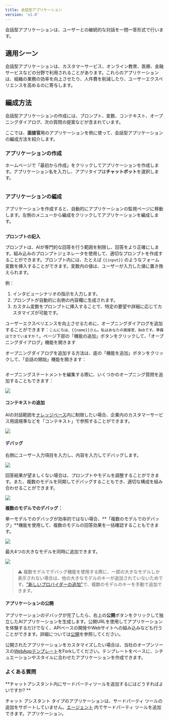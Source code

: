 ```yaml
---
title: 会話型アプリケーション
version: 'v1.0'
---
```


会話型アプリケーションは、ユーザーとの継続的な対話を一問一答形式で行います。

## 適用シーン

会話型アプリケーションは、カスタマーサービス、オンライン教育、医療、金融サービスなどの分野で利用されることがあります。これらのアプリケーションは、組織の業務の効率を向上させたり、人件費を削減したり、ユーザーエクスペリエンスを高めるのに寄与します。

## 編成方法

会話型アプリケーションの作成には、プロンプト、変数、コンテキスト、オープニングダイアログ、次の質問の提案などが含まれています。

ここでは、**面接官**用のアプリケーションを例に使って、会話型アプリケーションの編成方法を紹介します。

### アプリケーションの作成

ホームページで「最初から作成」をクリックしてアプリケーションを作成します。アプリケーション名を入力し、アプリタイプは**チャットボット**を選択します。

<Frame caption="チャットボットの作成"><img src="../../../img/jp-create-chatbox.png" alt="" /></Frame>

### アプリケーションの編成

アプリケーションを作成すると、自動的にアプリケーションの監視ページに移動します。左側のメニューから編成をクリックしてアプリケーションを編成します。

<Frame caption="アプリケーションの編成"><img src="../../../img/jp-create-prompt.png" alt="" /></Frame>

**プロンプトの記入**

プロンプトは、AIが専門的な回答を行う範囲を制限し、回答をより正確にします。組み込みのプロンプトジェネレータを使用して、適切なプロンプトを作成することができます。プロンプト内には、たとえば `{{input}}` のようなフォーム変数を挿入することができます。変数内の値は、ユーザーが入力した値に置き換えられます。

例：
1. インタビューシナリオの指示を入力します。
2. プロンプトが自動的に右側の内容欄に生成されます。
3. カスタム変数をプロンプトに挿入することで、特定の要望や詳細に応じてカスタマイズが可能です。

ユーザーエクスペリエンスを向上させるために、オープニングダイアログを追加することができます：`こんにちは、{{name}}さん。私はあなたの面接官、Bobです。準備はできていますか？`。ページ下部の「機能の追加」ボタンをクリックして、「オープニングダイアログ」機能を開きます

オープニングダイアログを追加する方法は、底の「機能を追加」ボタンをクリックして、「会話の開始」機能を開きます：

<Frame><img src="../../../img/jp-conversation-remarkers.png" alt="" /></Frame>

オープニングステートメントを編集する際に、いくつかのオープニング質問を追加することもできます：

![](../../../img/jp-conversation-options.png)

#### コンテキストの追加

AIの対話範囲を[ナレッジベース](../knowledge-base/)内に制限したい場合、企業内のカスタマーサービス用語規準などを「コンテキスト」で参照することができます。

![](../../../img/jp-context.png)

#### デバッグ

右側にユーザー入力項目を入力し、内容を入力してデバッグします。

![](../../../img/jp-conversation-debug.png)

回答結果が望ましくない場合は、プロンプトやモデルを調整することができます。また、複数のモデルを同期してデバッグすることもでき、適切な構成を組み合わせることができます。

![](../../../img/jp-modify-model.png)

**複数のモデルでのデバッグ：**

単一モデルでのデバッグが効率的ではない場合、**「複数のモデルでのデバッグ」**機能を使用して、複数のモデルの回答効果を一括確認することもできます。

![](../../../img/jp-multiple-models.png)

最大4つの大きなモデルを同時に追加できます。

![](../../../img/jp-multiple-models-2.png)

> ⚠️ 複数モデルでデバッグ機能を使用する際に、一部の大きなモデルしか表示されない場合は、他の大きなモデルのキーが追加されていないためです。["新しいプロバイダーの追加"](../models/new-provider)で、複数のモデルのキーを手動で追加できます。

#### アプリケーションの公開

アプリケーションのデバッグが完了したら、右上の**公開**ボタンをクリックして独立したAIアプリケーションを生成します。公開URLを使用してアプリケーションを体験するだけでなく、APIベースの開発やWebサイトへの組み込みなども行うことができます。詳細については[公開](../application-publishing/based-on-frontend-templates)を参照してください。

公開されたアプリケーションをカスタマイズしたい場合は、当社のオープンソースの[WebAppテンプレート](https://github.com/langgenius/webapp-conversation)をForkしてください。テンプレートをベースに、シチュエーションやスタイルに合わせたアプリケーションを作成できます。

### よくある質問

**チャットアシスタント内にサードパーティツールを追加するにはどうすればよいですか? **

チャット アシスタント タイプのアプリケーションは、サードパーティ ツールの追加をサポートしていません。[エージェント](../build-app/agent) 内でサードパーティ ツールを追加できます。アプリケーション。